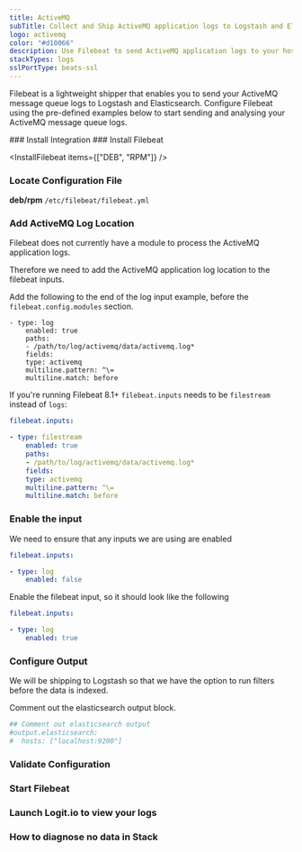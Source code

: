 ```yaml
---
title: ActiveMQ
subTitle: Collect and Ship ActiveMQ application logs to Logstash and Elasticsearch
logo: activemq
color: "#d10066"
description: Use Filebeat to send ActiveMQ application logs to your hosted ELK stacks. Get started using our Filebeat ActiveMQ example configurations.
stackTypes: logs
sslPortType: beats-ssl
---
```


Filebeat is a lightweight shipper that enables you to send your ActiveMQ message queue logs to Logstash and Elasticsearch. 
Configure Filebeat using the pre-defined examples below to start sending and analysing your ActiveMQ message queue logs.

<Steps>
  ### Install Integration
  <InstallIntegration/>
  ### Install Filebeat

  <InstallFilebeat items={["DEB", "RPM"]} />

  ### Locate Configuration File

  __deb/rpm__ `/etc/filebeat/filebeat.yml`

  ### Add ActiveMQ Log Location

  Filebeat does not currently have a module to process the ActiveMQ application logs.
          
  Therefore we need to add the ActiveMQ application log location to the filebeat inputs. 
  
  Add the following to the end of the log input example, before the `filebeat.config.modules` section.

  ```YML copy
  - type: log
      enabled: true
      paths:
      - /path/to/log/activemq/data/activemq.log*
      fields:
      type: activemq
      multiline.pattern: ^\=
      multiline.match: before
  ```
  
  If you're running Filebeat 8.1+ `filebeat.inputs` needs to be `filestream` instead of `logs`:

  ```yml copy
  filebeat.inputs:

  - type: filestream
      enabled: true
      paths:
      - /path/to/log/activemq/data/activemq.log*
      fields:
      type: activemq
      multiline.pattern: ^\=
      multiline.match: before
  ```

  ### Enable the input

  We need to ensure that any inputs we are using are enabled

  ```yml copy
  filebeat.inputs:

  - type: log
      enabled: false
  ```     

  Enable the filebeat input, so it should look like the following

  ```yml copy
  filebeat.inputs:

  - type: log
      enabled: true
  ```

  ### Configure Output

  We will be shipping to Logstash so that we have the option to run filters before the data is indexed.
          
  Comment out the elasticsearch output block.

  ```yml copy
  ## Comment out elasticsearch output
  #output.elasticsearch:
  #  hosts: ["localhost:9200"]
  ```
  <ConfigureOutput />

  ### Validate Configuration

  <ValidateBeat beatname="filebeat" />
  
  ### Start Filebeat

  <StartFilebeat />

  ### Launch Logit.io to view your logs

  <LaunchStack utmMedium="logs" utmCampaign="activemq" source="activemq" />

  ### How to diagnose no data in Stack

  <DiagnoseNoData />
  
</Steps>